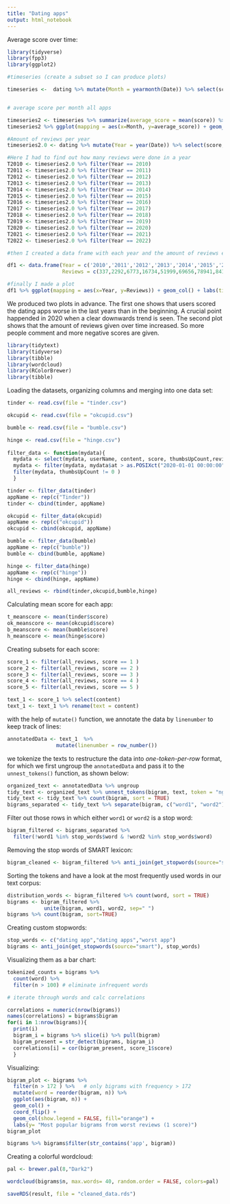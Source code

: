 ```yaml
---
title: "Dating apps"
output: html_notebook
---
```


Average score over time:
```r
library(tidyverse)
library(fpp3)
library(ggplot2)

#timeseries (create a subset so I can produce plots)

timeseries <-  dating %>% mutate(Month = yearmonth(Date)) %>% select(score, Month, Group) %>% group_by(Month)


# average score per month all apps

timeseries2 <- timeseries %>% summarize(average_score = mean(score)) %>% group_by(Month)
timeseries2 %>% ggplot(mapping = aes(x=Month, y=average_score)) + geom_line() + labs(titel = "Average score from 2010 to 2022 of dating Apps", x = "Time (Month)", y = "Average Score")

#Amount of reviews per year
timeseries2.0 <- dating %>% mutate(Year = year(Date)) %>% select(score, Year, Group, content) %>% group_by(Year)

#Here I had to find out how many reviews were done in a year
T2010 <- timeseries2.0 %>% filter(Year == 2010)
T2011 <- timeseries2.0 %>% filter(Year == 2011)
T2012 <- timeseries2.0 %>% filter(Year == 2012)
T2013 <- timeseries2.0 %>% filter(Year == 2013)
T2014 <- timeseries2.0 %>% filter(Year == 2014)
T2015 <- timeseries2.0 %>% filter(Year == 2015)
T2016 <- timeseries2.0 %>% filter(Year == 2016)
T2017 <- timeseries2.0 %>% filter(Year == 2017)
T2018 <- timeseries2.0 %>% filter(Year == 2018)
T2019 <- timeseries2.0 %>% filter(Year == 2019)
T2020 <- timeseries2.0 %>% filter(Year == 2020)
T2021 <- timeseries2.0 %>% filter(Year == 2021)
T2022 <- timeseries2.0 %>% filter(Year == 2022)

#then I created a data frame with each year and the amount of reviews every year

df1 <- data.frame(Year = c('2010','2011','2012','2013','2014','2015','2016','2017','2018','2019','2020','2021','2022'), 
                  Reviews = c(337,2292,6773,16734,51999,69656,78941,84124,95923,151928,124497,106499,28012))

#finally I made a plot
df1 %>% ggplot(mapping = aes(x=Year, y=Reviews)) + geom_col() + labs(titel = "Number of Reviews per Year", x = "Year", y = "Amount of Reviews")


```
We produced two plots in advance. The first one shows that users scored the dating apps worse in the last years than in the beginning. A crucial point happended in 2020 when a clear downwards trend is seen.
The second plot shows that the amount of reviews given over time increased. So more people comment and more negative scores are given. 


```r
library(tidytext)
library(tidyverse)
library(tibble)
library(wordcloud)
library(RColorBrewer)
library(tibble)
```

Loading the datasets, organizing columns and merging into one data set: 
```r
tinder <- read.csv(file = "tinder.csv")

okcupid <- read.csv(file = "okcupid.csv")

bumble <- read.csv(file = "bumble.csv")

hinge <- read.csv(file = "hinge.csv")
  
filter_data <- function(mydata){
  mydata <- select(mydata, userName, content, score, thumbsUpCount,reviewCreatedVersion, at, replyContent)
  mydata <- filter(mydata, mydata$at > as.POSIXct("2020-01-01 00:00:00", tz="UTC")) 
  filter(mydata, thumbsUpCount != 0 )
  }

tinder <- filter_data(tinder)
appName <- rep(c("Tinder"))
tinder <- cbind(tinder, appName)

okcupid <- filter_data(okcupid)
appName <- rep(c("okcupid"))
okcupid <- cbind(okcupid, appName)

bumble <- filter_data(bumble)
appName <- rep(c("bumble"))
bumble <- cbind(bumble, appName)

hinge <- filter_data(hinge)
appName <- rep(c("hinge"))
hinge <- cbind(hinge, appName)

all_reviews <- rbind(tinder,okcupid,bumble,hinge)
```
Calculating mean score for each app:
```r
t_meanscore <- mean(tinder$score)
ok_meanscore <- mean(okcupid$score)
b_meanscore <- mean(bumble$score)
h_meanscore <- mean(hinge$score)
```
Creating subsets for each score:
```r
score_1 <- filter(all_reviews, score == 1 )
score_2 <- filter(all_reviews, score == 2 )
score_3 <- filter(all_reviews, score == 3 )
score_4 <- filter(all_reviews, score == 4 )
score_5 <- filter(all_reviews, score == 5 )

```
```r
text_1 <- score_1 %>% select(content)
text_1 <- text_1 %>% rename(text = content) 
```
with the help of `mutate()` function, we annotate the data by `linenumber` to keep track of lines:
```r
annotatedData <- text_1  %>%  
                mutate(linenumber = row_number())
```
we tokenize the texts to restructure the data into _one-token-per-row_ format, for which we first ungroup the `annotatedData` and pass it to the `unnest_tokens()` function, as shown below:
```r
organized_text <- annotatedData %>% ungroup
tidy_text <- organized_text %>% unnest_tokens(bigram, text, token = "ngrams", n = 2)
tidy_text <- tidy_text %>% count(bigram, sort = TRUE)
bigrams_separated <- tidy_text %>% separate(bigram, c("word1", "word2"), sep = " ")
```
Filter out those rows in which either `word1` or `word2` is a stop word:
```r
bigram_filtered <- bigrams_separated %>% 
  filter(!word1 %in% stop_words$word & !word2 %in% stop_words$word)
```
Removing the stop words of SMART lexicon: 
```r
bigram_cleaned <- bigram_filtered %>% anti_join(get_stopwords(source="smart"))
```
Sorting the tokens and have a look at the most frequently used words in our text corpus:
```r
distribution_words <- bigram_filtered %>% count(word, sort = TRUE)
bigrams <- bigram_filtered %>% 
            unite(bigram, word1, word2, sep=" ")
bigrams %>% count(bigram, sort=TRUE)
```
Creating custom stopwords:
```r
stop_words <- c("dating app","dating apps","worst app")
bigrams <- anti_join(get_stopwords(source="smart"), stop_words)
```
Visualizing them as a bar chart:
```r
tokenized_counts = bigrams %>% 
  count(word) %>% 
  filter(n > 100) # eliminate infrequent words

# iterate through words and calc correlations

correlations = numeric(nrow(bigrams))
names(correlations) = bigrams$bigram
for(i in 1:nrow(bigrams)){
  print(i)
  bigram_i = bigrams %>% slice(i) %>% pull(bigram)
  bigram_present = str_detect(bigrams, bigram_i)
  correlations[i] = cor(bigram_present, score_1$score)  
  }
```
Visualizing:
```r
bigram_plot <- bigrams %>%
  filter(n > 172 ) %>%   # only bigrams with frequency > 172
  mutate(word = reorder(bigram, n)) %>%
  ggplot(aes(bigram, n)) +
  geom_col() +
  coord_flip() +
  geom_col(show.legend = FALSE, fill="orange") +
  labs(y= "Most popular bigrams from worst reviews (1 score)")
bigram_plot

bigrams %>% bigrams$filter(str_contains('app', bigram))

```
Creating a colorful wordcloud:
```r
pal <- brewer.pal(8,"Dark2")

wordcloud(bigrams$n, max.words= 40, random.order = FALSE, colors=pal)
```
```r
saveRDS(result, file = "cleaned_data.rds")
```
